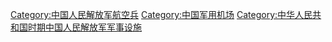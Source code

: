 [[Category:中国人民解放军航空兵|Category:中国人民解放军航空兵]]
[[Category:中国军用机场|Category:中国军用机场]]
[[Category:中华人民共和国时期中国人民解放军军事设施|Category:中华人民共和国时期中国人民解放军军事设施]]
